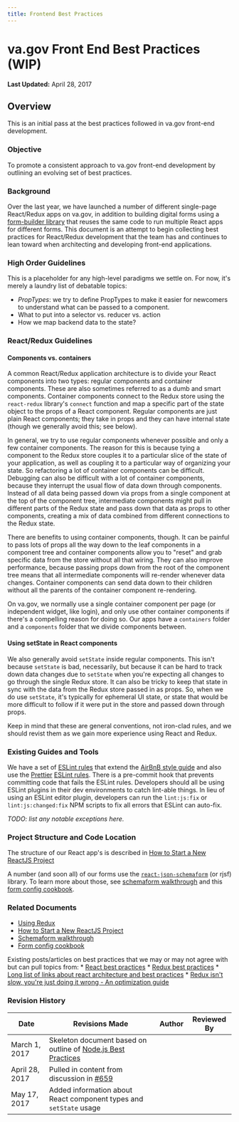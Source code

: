 ```yaml
---
title: Frontend Best Practices
---
```


# va.gov Front End Best Practices (WIP)

**Last Updated:** April 28, 2017

## Overview
This is an initial pass at the best practices followed in va.gov front-end development.

### Objective
To promote a consistent approach to va.gov front-end development by outlining an evolving set of best practices.

### Background
Over the last year, we have launched a number of different single-page React/Redux apps on va.gov, in addition to building digital forms using a [form-builder library](https://github.com/mozilla-services/react-jsonschema-form) that reuses the same code to run multiple React apps for different forms. This document is an attempt to begin collecting best practices for React/Redux development that the team has and continues to lean toward when architecting and developing front-end applications.

### High Order Guidelines

This is a placeholder for any high-level paradigms we settle on. For now, it's merely a laundry list of debatable topics:
  - *PropTypes*: we try to define PropTypes to make it easier for newcomers to understand what can be passed to a component.
  - What to put into a selector vs. reducer vs. action
  - How we map backend data to the state?

### React/Redux Guidelines

#### Components vs. containers

A common React/Redux application architecture is to divide your React components into two types: regular components and container components. These are also sometimes referred to as a dumb and smart components. Container components connect to the Redux store using the `react-redux` library's `connect` function and map a specific part of the state object to the props of a React component. Regular components are just plain React components; they take in props and they can have internal state (though we generally avoid this; see below).

In general, we try to use regular components whenever possible and only a few container components. The reason for this is because tying a component to the Redux store couples it to a particular slice of the state of your application, as well as coupling it to a particular way of organizing your state. So refactoring a lot of container components can be difficult. Debugging can also be difficult with a lot of container components, because they interrupt the usual flow of data down through components. Instead of all data being passed down via props from a single component at the top of the component tree, intermediate components might pull in different parts of the Redux state and pass down that data as props to other components, creating a mix of data combined from different connections to the Redux state.

There are benefits to using container components, though. It can be painful to pass lots of props all the way down to the leaf components in a component tree and container components allow you to "reset" and grab specific data from the store without all that wiring. They can also improve performance, because passing props down from the root of the component tree means that all intermediate components will re-render whenever data changes. Container components can send data down to their children without all the parents of the container component re-rendering.

On va.gov, we normally use a single container component per page (or independent widget, like login), and only use other container components if there's a compelling reason for doing so. Our apps have a `containers` folder and a `components` folder that we divide components between.

#### Using setState in React components

We also generally avoid `setState` inside regular components. This isn't because `setState` is bad, necessarily, but because it can be hard to track down data changes due to `setState` when you're expecting all changes to go through the single Redux store. It can also be tricky to keep that state in sync with the data from the Redux store passed in as props. So, when we do use `setState`, it's typically for ephemeral UI state, or state that would be more difficult to follow if it were put in the store and passed down through props.

Keep in mind that these are general conventions, not iron-clad rules, and we should revist them as we gain more experience using React and Redux.

### Existing Guides and Tools

We have a set of [ESLint rules](https://github.com/department-of-veterans-affairs/vets-website/blob/master/.eslintrc) that extend the [AirBnB style guide](https://github.com/airbnb/javascript) and also use the [Prettier](https://prettier.io) [ESLint rules](https://prettier.io/docs/en/eslint.html). There is a pre-commit hook that prevents committing code that fails the ESLint rules. Developers should all be using ESLint plugins in their dev environments to catch lint-able things. In lieu of using an ESLint editor plugin, developers can run the `lint:js:fix` or `lint:js:changed:fix` NPM scripts to fix all errors that ESLint can auto-fix.

_TODO: list any notable exceptions here._

### Project Structure and Code Location

The structure of our React app's is described in [How to Start a New ReactJS Project](https://github.com/department-of-veterans-affairs/vets-website/blob/master/docs/StartANewReactApp.md)

A number (and soon all) of our forms use the [`react-json-schemaform`](https://github.com/mozilla-services/react-jsonschema-form) (or rjsf) library. To learn more about those, see [schemaform walkthrough](https://github.com/department-of-veterans-affairs/vets-website/blob/master/docs/schemaform/walkthrough.md) and this [form config cookbook](https://github.com/department-of-veterans-affairs/vets-website/blob/master/docs/schemaform/form-config.md).

### Related Documents

  * [Using Redux](/Work%20Practices/Engineering/DocumentedDecisions/Redux.md)
  * [How to Start a New ReactJS Project](https://github.com/department-of-veterans-affairs/vets-website/blob/master/docs/StartANewReactApp.md)
  * [Schemaform walkthrough](https://github.com/department-of-veterans-affairs/vets-website/blob/master/docs/schemaform/walkthrough.md)
  * [Form config cookbook](https://github.com/department-of-veterans-affairs/vets-website/blob/master/docs/schemaform/form-config.md)

  Existing posts/articles on best practices that we may or may not agree with but can pull topics from:
    * [React best practices](https://medium.com/@nesbtesh/react-best-practices-a76fd0fbef21)
    * [Redux best practices](https://medium.com/lexical-labs-engineering/redux-best-practices-64d59775802e)
    * [Long list of links about react architecture and best practices](https://github.com/markerikson/react-redux-links/blob/master/react-architecture.md)
    * [Redux isn't slow, you're just doing it wrong - An optimization guide](https://reactrocket.com/post/react-redux-optimization/)

### Revision History

Date | Revisions Made | Author | Reviewed By
-----|----------------|--------|--------------
March 1, 2017 | Skeleton document based on outline of [Node.js Best Practices](Javascript/Node.js.md)
April 28, 2017 | Pulled in content from discussion in [#659](https://github.com/department-of-veterans-affairs/vets.gov-team/issues/659)
May 17, 2017 | Added information about React component types and `setState` usage
